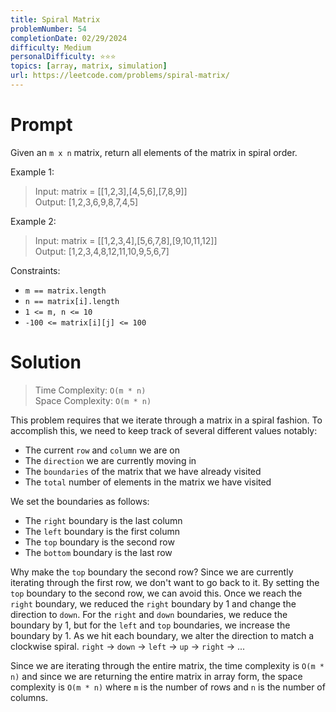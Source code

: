 ```yaml
---
title: Spiral Matrix
problemNumber: 54
completionDate: 02/29/2024
difficulty: Medium
personalDifficulty: ⭐️⭐️⭐️
topics: [array, matrix, simulation]
url: https://leetcode.com/problems/spiral-matrix/
---
```


# Prompt

Given an `m x n` matrix, return all elements of the matrix in spiral order.

Example 1:

> Input: matrix = [[1,2,3],[4,5,6],[7,8,9]]\
> Output: [1,2,3,6,9,8,7,4,5]

Example 2:

> Input: matrix = [[1,2,3,4],[5,6,7,8],[9,10,11,12]]\
> Output: [1,2,3,4,8,12,11,10,9,5,6,7]

Constraints:

- `m == matrix.length`
- `n == matrix[i].length`
- `1 <= m, n <= 10`
- `-100 <= matrix[i][j] <= 100`

# Solution

> Time Complexity: `O(m * n)`\
> Space Complexity: `O(m * n)`

This problem requires that we iterate through a matrix in a spiral fashion. To
accomplish this, we need to keep track of several different values notably:

- The current `row` and `column` we are on
- The `direction` we are currently moving in
- The `boundaries` of the matrix that we have already visited
- The `total` number of elements in the matrix we have visited

We set the boundaries as follows:

- The `right` boundary is the last column
- The `left` boundary is the first column
- The `top` boundary is the second row
- The `bottom` boundary is the last row

Why make the `top` boundary the second row? Since we are currently iterating
through the first row, we don't want to go back to it. By setting the `top`
boundary to the second row, we can avoid this. Once we reach the `right`
boundary, we reduced the `right` boundary by 1 and change the direction to
`down`. For the `right` and `down` boundaries, we reduce the boundary by 1, but
for the `left` and `top` boundaries, we increase the boundary by 1. As we hit
each boundary, we alter the direction to match a clockwise spiral. `right` ->
`down` -> `left` -> `up` -> `right` -> ...

Since we are iterating through the entire matrix, the time complexity is
`O(m * n)` and since we are returning the entire matrix in array form, the space
complexity is `O(m * n)` where `m` is the number of rows and `n` is the number
of columns.
